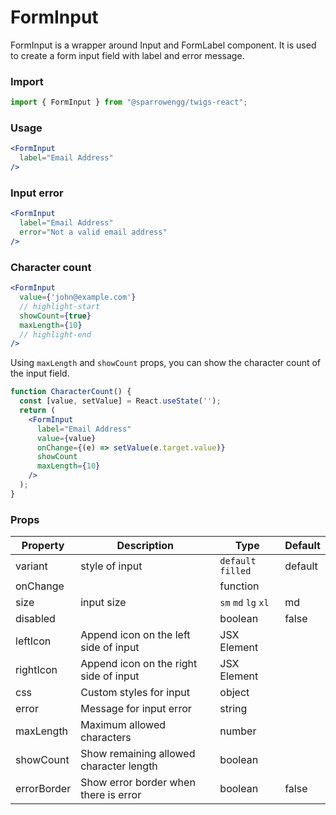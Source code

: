 # FormInput

FormInput is a wrapper around Input and FormLabel component. It is used to create a form input field with label and error message.

### Import

```jsx
import { FormInput } from "@sparrowengg/twigs-react";
```

### Usage 
```jsx live
<FormInput
  label="Email Address"
/>
```

### Input error
```jsx live
<FormInput
  label="Email Address"
  error="Not a valid email address"
/>
```

### Character count

```jsx
<FormInput
  value={'john@example.com'}
  // highlight-start
  showCount={true}
  maxLength={10}
  // highlight-end
/>
```
Using `maxLength` and `showCount` props, you can show the character count of the input field.

```jsx live
function CharacterCount() {
  const [value, setValue] = React.useState('');
  return (
    <FormInput
      label="Email Address"
      value={value}
      onChange={(e) => setValue(e.target.value)}
      showCount
      maxLength={10}
    />
  );
}
```

### Props
| Property       | Description                                | Type                    | Default |
|----------------|--------------------------------------------|-------------------------|---------|
| variant   | style of input                         | `default` `filled` | default |
| onChange  |                                        | function        |         |
| size      | input size                             | `sm` `md` `lg` `xl`     | md      |
| disabled  |                                        | boolean         | false   |
| leftIcon  | Append icon on the left side of input  | JSX Element     |         |
| rightIcon | Append icon on the right side of input | JSX Element     |         |
| css       | Custom styles for input                | object          |         |
| error       | Message for input error                | string          |         |
| maxLength       | Maximum allowed characters                | number          |         |
| showCount       | Show remaining allowed character length                 | boolean          |         |
| errorBorder       | Show error border when there is error              | boolean          |  false     |